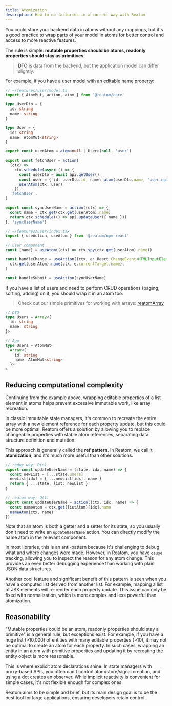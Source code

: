 ```yaml
---
title: Atomization
description: How to do factories in a correct way with Reatom
---
```


You could store your backend data in atoms without any mappings, but it's a good practice to wrap parts of your model in atoms for better control and access to more reactive features.

The rule is simple: **mutable properties should be atoms, readonly properties should stay as primitives**.

> [DTO](https://en.wikipedia.org/wiki/Data_transfer_object) is data from the backend, but the application model can differ slightly.

For example, if you have a user model with an editable name property:

```ts
// ~/features/user/model.ts
import { AtomMut, action, atom } from '@reatom/core'

type UserDto = {
  id: string
  name: string
}

type User = {
  id: string
  name: AtomMut<string>
}

export const userAtom = atom<null | User>(null, 'user')

export const fetchUser = action(
  (ctx) =>
    ctx.schedule(async () => {
      const userDto = await api.getUser()
      const user = { id: userDto.id, name: atom(userDto.name, 'user.name') }
      userAtom(ctx, user)
    }),
  'fetchUser',
)

export const syncUserName = action((ctx) => {
  const name = ctx.get(ctx.get(userAtom).name)
  return ctx.schedule(() => api.updateUser({ name }))
}, 'syncUserName')
```

```ts
// ~/features/user/index.tsx
import { useAction, useAtom } from '@reatom/npm-react'

// user component
const [name] = useAtom((ctx) => ctx.spy(ctx.get(userAtom).name))

const handleChange = useAction((ctx, e: React.ChangeEvent<HTMLInputElement>) =>
  ctx.get(userAtom).name(ctx, e.currentTarget.name),
)

const handleSubmit = useAction(syncUserName)
```

If you have a list of users and need to perform CRUD operations (paging, sorting, adding) on it, you should wrap it in an atom too:

> Check out our simple primitives for working with arrays: [reatomArray](/package/primitives#reatomarray)

```ts
// DTO
type Users = Array<{
  id: string
  name: string
}>

// App
type Users = AtomMut<
  Array<{
    id: string
    name: AtomMut<string>
  }>
>
```

## Reducing computational complexity

Continuing from the example above, wrapping editable properties of a list element in atoms helps prevent excessive immutable work, like array recreation.

In classic immutable state managers, it's common to recreate the entire array with a new element reference for each property update, but this could be more optimal.
Reatom offers a solution by allowing you to replace changeable properties with stable atom references, separating data structure definition and mutation.

This approach is generally called the **ref pattern**.
In Reatom, we call it **atomization**, and it's much more useful than other solutions.

```ts
// redux way: O(n)
export const updateUserName = (state, idx, name) => {
  const newList = [...state.users]
  newList[idx] = { ...newList[idx], name }
  return { ...state, list: newList }
}

// reatom way: O(1)
export const updateUserName = action((ctx, idx, name) => {
  const nameAtom = ctx.get(listAtom)[idx].name
  nameAtom(ctx, name)
})
```

Note that an atom is both a getter and a setter for its state, so you usually don't need to write an `updateUserName` action. You can directly modify the name atom in the relevant component.

In most libraries, this is an anti-pattern because it's challenging to debug what and where changes were made. However, in Reatom, you have `cause` tracking, allowing you to inspect the reason for any atom change. This provides an even better debugging experience than working with plain JSON data structures.

Another cool feature and significant benefit of this pattern is seen when you have a computed list derived from another list.
For example, mapping a list of JSX elements will re-render each property update.
This issue can only be fixed with normalization, which is more complex and less powerful than atomization.

## Reasonability

"Mutable properties could be an atom, readonly properties should stay a primitive" is a general rule, but exceptions exist.
For example, if you have a huge list (>10,000) of entities with many editable properties (>10), it may not be optimal to create an atom for each property.
In such cases, wrapping an entity in an atom with primitive properties and updating it by recreating the entity object is more reasonable.

This is where explicit atom declarations shine.
In state managers with proxy-based APIs, you often can't control atom/store/signal creation, and using a dot creates an observer.
While implicit reactivity is convenient for simple cases, it's not flexible enough for complex ones.

Reatom aims to be simple and brief, but its main design goal is to be the best tool for large applications, ensuring developers retain control.